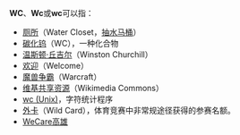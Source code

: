 {{Wiktionary}}
'''WC'''、'''Wc'''或'''wc'''可以指：
*[[厕所|厕所]]（Water Closet，[[抽水马桶|抽水马桶]]）
*[[碳化钨|碳化钨]]（WC），一种化合物
*[[温斯顿·丘吉尔|温斯顿·丘吉尔]]（Winston Churchill）
*[[欢迎|欢迎]]（Welcome）
*[[魔兽争霸|魔兽争霸]]（Warcraft）
*[[维基共享资源|维基共享资源]]（Wikimedia Commons）
*[[wc_(Unix)|wc (Unix)]]，字符统计程序
*[[外卡|外卡]]（Wild Card），体育竞赛中非常规途径获得的参赛名额。
*[[WeCare高雄|WeCare高雄]]
{{disambig|Cat=二字拉丁字母缩写消歧义}}